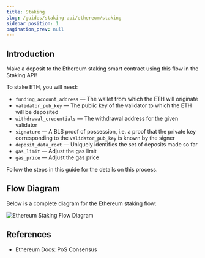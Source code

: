 ```yaml
---
title: Staking
slug: /guides/staking-api/ethereum/staking
sidebar_position: 1
pagination_prev: null
---
```



## Introduction

Make a deposit to the Ethereum staking smart contract using this flow in the Staking API!

To stake ETH, you will need:

- `funding_account_address` &mdash; The wallet from which the ETH will originate
- `validator_pub_key` &mdash; The public key of the validator to which the ETH will be deposited
- `withdrawal_credentials` &mdash; The withdrawal address for the given validator
- `signature` &mdash; A BLS proof of possession, i.e. a proof that the private key corresponding to the `validator_pub_key` is known by the signer
- `deposit_data_root` &mdash; Uniquely identifies the set of deposits made so far
- `gas_limit` &mdash; Adjust the gas limit
- `gas_price` &mdash; Adjust the gas price

Follow the steps in this guide for the details on this process.

## Flow Diagram

Below is a complete diagram for the Ethereum staking flow:

<img src={img1} alt="Ethereum Staking Flow Diagram" className="inline-image" />

## References

- <Link to="https://ethereum.org/en/developers/docs/consensus-mechanisms/pos/">
    Ethereum Docs: PoS Consensus
  </Link>
